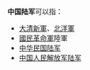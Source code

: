 '''中国陆军'''可以指：
* [[清朝|大清]][[新軍|新軍]]、[[北洋軍|北洋軍]]
* [[國民革命軍|國民革命軍]]陸軍
* [[中华民国陆军|中华民国陆军]]
* [[中国人民解放军陆军|中国人民解放军陆军]]
{{Disambig|cat=组织机构消歧义}}